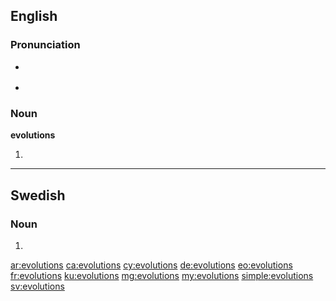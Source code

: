 ==English==

===Pronunciation===
* {{a|UK}} {{IPA|/ˌiːvəˈluːʃənz/}}
* {{a|US}} {{IPA|/ˌɛvəˈluʃənz/}}

===Noun===
'''evolutions'''

# {{plural of|evolution}}

----

==Swedish==

===Noun===
{{head|sv|noun form}}

# {{sv-noun-form-indef-gen|evolution}}

[[ar:evolutions]]
[[ca:evolutions]]
[[cy:evolutions]]
[[de:evolutions]]
[[eo:evolutions]]
[[fr:evolutions]]
[[ku:evolutions]]
[[mg:evolutions]]
[[my:evolutions]]
[[simple:evolutions]]
[[sv:evolutions]]